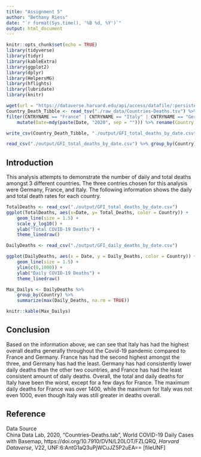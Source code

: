 ```yaml
---
title: "Assignment 5"
author: "Bethany Riess"
date: "`r format(Sys.time(), '%B %d, %Y')`"
output: html_document
---
```


<!-- (1) Create folders for raw_data and output --> 


<!-- (2) Write a chunk that loads the needed tidyverse libraries but does not show up in any way in the final html document. --> 
```r
knitr::opts_chunk$set(echo = TRUE)
library(tidyverse)
library(tidyr)
library(kableExtra)
library(ggplot2)
library(dplyr)
library(HelpersMG)
library(hflights)
library(lubridate)
library(knitr)
```

<!-- (3) Write a chunk that uses wget to download the data file from the Harvard Dataverse and save is as raw_data/Countries-Deaths.tsv. This chunk should also not show up in any way in the final html and should be cached so that you do not repeatedly download the file as you reexecute your code. --> 
```r
wget(url = "https://dataverse.harvard.edu/api/access/datafile/:persistentId?persistentId=doi:10.7910/DVN/L20LOT/FZLQRQ", destfile = "./raw_data/Countries-Deaths.tsv")
Country_Death_Tibble <- read_tsv("./raw_data/Countries-Deaths.tsv") %>% 
filter(CNTRYNAME == "France" | CNTRYNAME == "Italy" | CNTRYNAME == "Germany") %>% pivot_longer(-CNTRYNAME, names_to = "Date", values_to= "Total_Deaths") %>% 
	mutate(Date=mdy(paste(Date, "2020", sep = ""))) %>% rename(Country = CNTRYNAME)
```


<!-- (4) Write a chunk that creates a tidy dataset called output/GFI_total_deaths_by_date.csv. This file should have variables named Country, Date, and Total_Deaths. You will need to use several tidy tools to restructure the data with pivot_long() and convert the four-digit codes to dates using lubridate. Filter the data so that only information from Germany, France, and Italy are present. This chuck should not display anything in the final html document. --> 
```r
write_csv(Country_Death_Tibble, "./output/GFI_total_deaths_by_date.csv")
```


<!-- (5) Write another chunk that reates a tidy dataset called output/GFI_daily_deaths_by_date.csv. This file should have variables named Country, Date, and Daily_Deaths. You can start from the previous data and use the lag() function to calculate the daily death rates as a difference between adjacent datapoints. Once again, this should not show up in the final html. --> 
```r
read_csv("./output/GFI_total_deaths_by_date.csv") %>% group_by(Country) %>% mutate(Daily_Deaths=Total_Deaths - lag(Total_Deaths, n=1, default = NA)) %>% select(-Total_Deaths) %>% write_csv("./output/GFI_daily_deaths_by_date.csv")
```
## Introduction
This analysis attempts to demonstrate the number of daily and total deaths amongst 3 different countries. The three contries chosen for this analysis were Germany, France, and Italy. The following information shows the daily and total death rates for each country.
<!-- (6) Write a chunk that uses ggplot2 to create a line graph that comparing the total deaths between the three countries over time. Color each line by country and use a line size of 1.5. Set the Y axis to be a log10 scale, and label that axis as Total COVID-19 Deaths. Please use the ggplot2 linedraw theme for your plot. --> 
```r
TotalDeaths <- read_csv("./output/GFI_total_deaths_by_date.csv")
ggplot(TotalDeaths, aes(x=Date, y= Total_Deaths, color = Country)) +
	geom_line(size = 1.5) +
	scale_y_log10() +
	ylab("Total COVID-19 Deaths") +
	theme_linedraw()
```
<!-- (7) Write a chunk that uses ggplot2 to create a line graph that comparing the daily deaths between the three countries over time. Color each line by country and use a line size of 1.5. Label the y axis as Daily COVID-19 Deaths and set the y-axis limits to range from 0 to 1,000. Please use the ggplot2 linedraw theme for your plot. --> 
```r
DailyDeaths <- read_csv("./output/GFI_daily_deaths_by_date.csv")

ggplot(DailyDeaths, aes(x = Date, y = Daily_Deaths, color = Country)) +
	geom_line(size = 1.5) +
	ylim(c(0,1000)) +
	ylab("Daily COVID-19 Deaths") +
	theme_linedraw()
```
	

<!-- (8) Write one last chuck that groups the daily death data by country and finds the maximum number of deaths per day. Use knitr::kable() to display this as a table in your html document. -->  
```r
Max_Dailys <- DailyDeaths %>%
	group_by(Country) %>%
	summarize(max(Daily_Deaths, na.rm = TRUE))

knitr::kable(Max_Dailys)
```

## Conclusion
Based on the information above, we can see that Italy has had the highest overall deaths generally throughout the Covid-19 pandemic compared to France and Germany. France has had the second highest amongst the three, and Germany has had the least. Germany has had consistently lower daily deaths than the other two countries, and France has had the least consistent amount of daily deaths. Overall, the total and daily deaths for Italy have been the worst, except for a few days for France. The maximum daily deaths for France was over 1400, while the maximum for Italy was not even 1000, even though Italy was still greater in deaths overall. 


<!-- (9) Using markdown, provide an introduction and conclusion section before and after the analysis that you just performed, respectively. These sections should be level 2 headings. --> 


<!-- (10) Cite your data source - another level 2 heading - using this reference. Check online to make sure that you get any formatting (e.g. italics, links, etc. correct) --> 

## Reference
Data Source    
China Data Lab, 2020, "Countries-Deaths.tab", World COVID-19 Daily Cases with Basemap, https://doi.org/10.7910/DVN/L20LOT/FZLQRQ, *Harvard Dataverse*, V22, UNF:6:AntG1aQ3uPjWCuJZ5P2uEA== [fileUNF]


